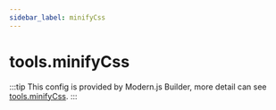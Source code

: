 ```yaml
---
sidebar_label: minifyCss
---
```


# tools.minifyCss

:::tip
This config is provided by Modern.js Builder, more detail can see [tools.minifyCss](https://modernjs.dev/builder/en/api/config-tools.html#toolsminifycss).
:::


<Main />
